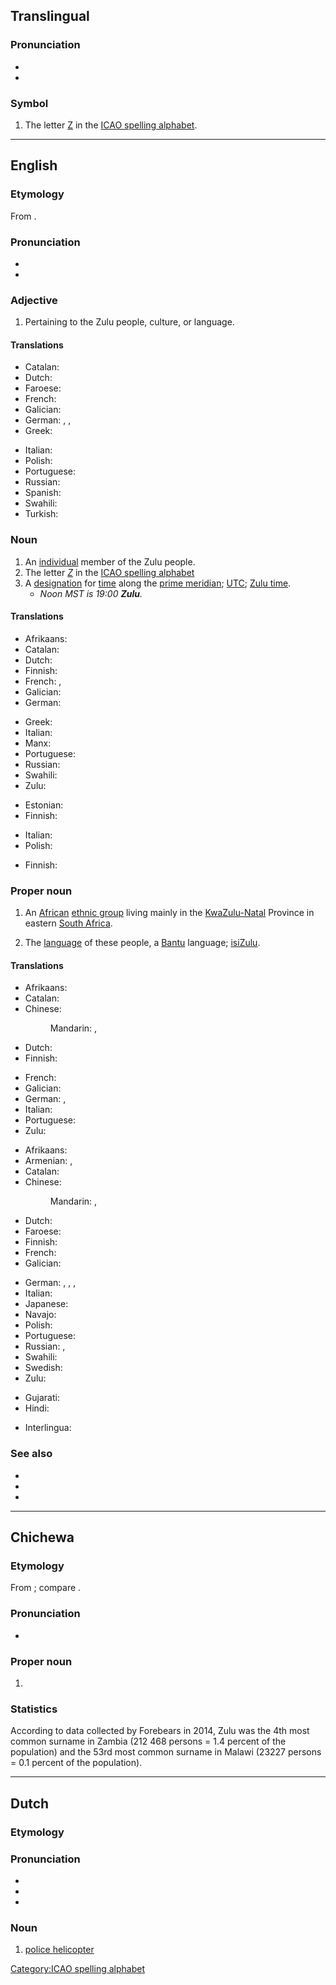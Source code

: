 {{also|zulu|zulú|zulù}}
==Translingual==
{{interwiktionary|code=zu}}

===Pronunciation===
* {{IPA|[ˈzuːluː]|lang=mul}}
* {{audio|En-ca-Zulu.oga|Audio (Canada)|lang=en}}

===Symbol===
{{head|mul|symbol}}

# The letter [[Z]] in the [[ICAO spelling alphabet]].

[[Category:ICAO spelling alphabet]]

----

==English==
{{wikipedia|Zulu (disambiguation)}}

===Etymology===
From {{der|en|zu|umZulu}}.

===Pronunciation===
* {{IPA|/ˈzuːluː/|lang=en}}
* {{audio|En-ca-Zulu.oga|Audio (Canada)|lang=en}}

===Adjective===
{{en-adj|-}}

# Pertaining to the Zulu people, culture, or language.

====Translations====
{{trans-top|pertaining to the Zulu people, culture, or language}}
* Catalan: {{t+|ca|zulu}}
* Dutch: {{t+|nl|Zoeloe}}
* Faroese: {{t|fo|sulu|n}}
* French: {{t+|fr|zoulou}}
* Galician: {{t+|gl|zulú}}
* German: {{t|de|Zulu-}}, {{t|de|zulu-}}, {{t|de|zuluisch}}
* Greek: {{t+|el|Ζουλού}}
{{trans-mid}}
* Italian: {{t+|it|zulù}}
* Polish: {{t|pl|Zulus}}
* Portuguese: {{t+|pt|zulu}}
* Russian: {{t+|ru|зулу́сский}}
* Spanish: {{t+|es|zulú}}
* Swahili: {{t|sw|Kizulu}}
* Turkish: {{t+|tr|Zuluca}}
{{trans-bottom}}

===Noun===
{{en-noun|Zulu|s}}

# An [[individual]] member of the Zulu people.
# The letter ''[[Z]]'' in the [[ICAO spelling alphabet]]
# A [[designation]] for [[time]] along the [[prime meridian]]; [[UTC]]; [[Zulu time]].
#* ''Noon MST is 19:00 '''Zulu'''.''

====Translations====
{{trans-top|member of the Zulu people}}
* Afrikaans: {{t+|af|Zoeloe}}
* Catalan: {{t+|ca|zulu}}
* Dutch: {{t+|nl|Zoeloe|m}}
* Finnish: {{t+|fi|zulu}}
* French: {{t+|fr|Zoulou|m}}, {{t+|fr|Zouloue|f}}
* Galician: {{t+|gl|zulú}}
* German: {{t+|de|Zulu|m|f}}
{{trans-mid}}
* Greek: {{t+|el|Ζουλού}}
* Italian: {{t+|it|zulù|m|f}}
* Manx: {{t|gv|Sooloo|m}}
* Portuguese: {{t+|pt|zulu}}
* Russian: {{t+|ru|зулу́с|m}}
* Swahili: {{t|sw|Mzulu}}
* Zulu: {{t|zu|umZulu|c1|c6}}
{{trans-bottom}}

{{trans-top|the letter "Z" in ICAO spelling alphabet}}
* Estonian: {{t+|et|Zürich}}
* Finnish: {{t+|fi|tseta}}
{{trans-mid}}
* Italian: {{t|it|Zara}}
* Polish: {{t+|pl|zulu}}
{{trans-bottom}}

{{trans-top|Zulu time}}
* Finnish: {{t+|fi|UTC}}
{{trans-mid}}
{{trans-bottom}}

===Proper noun===
{{en-proper noun}}

# {{topics|en|Ethnonyms}} An [[African]] [[ethnic group]] living mainly in the [[KwaZulu-Natal]] Province in eastern [[South Africa]].
# {{topics|en|Languages}} The [[language]] of these people, a [[Bantu]] language; [[isiZulu]].
#: {{syn|en|isiZulu}}

====Translations====
{{trans-top|African ethnic group}}
* Afrikaans: {{t+|af|Zoeloe}}
* Catalan: {{t+|ca|zulu}}
* Chinese:
*: Mandarin: {{t|cmn|祖魯族人}}, {{t|cmn|祖鲁族人|tr=Zǔlǔ zúrén}}
* Dutch: {{t+|nl|Zoeloes|p}}
* Finnish: {{t|fi|zulut|p}}
{{trans-mid}}
* French: {{t+|fr|Zoulous|m-p}}
* Galician: {{t+|gl|zulú}}
* German: {{t+|de|Zulu|m-p}}, {{t+|de|Zulus|m-p}}
* Italian: {{t+|it|zulù|m|f}}
* Portuguese: {{t+|pt|zulu}}
* Zulu: {{t|zu|amaZulu|c6}}
{{trans-bottom}}

{{trans-top|language}}
* Afrikaans: {{t+|af|Zoeloe}}
* Armenian: {{t|hy|զուլու}}, {{t|hy|զուլուերեն}}
* Catalan: {{t+|ca|zulu|m}}
* Chinese:
*: Mandarin: {{t|cmn|祖魯語}}, {{t|cmn|祖鲁语|tr=Zǔlǔyǔ}}
* Dutch: {{t+|nl|Zoeloe|n}}
* Faroese: {{t|fo|sulu|n}}
* Finnish: {{t+|fi|zulu}}
* French: {{t+|fr|zoulou|m}}
* Galician: {{t+|gl|zulú}}
{{trans-mid}}
* German: {{t+|de|Zulu|n}}, {{t|de|Zulusprache|f}}, {{t|de|Zuluisch|n}}, {{t+|de|isiZulu|n}}
* Italian: {{t+|it|zulù|m}}
* Japanese: {{t+|ja|ズールー語|tr=Zūrū-go}}
* Navajo: {{t|nv|Zulu Dineʼé bizaad}}
* Polish: {{t+|pl|zulu|n}}
* Portuguese: {{t+|pt|zulu}}
* Russian: {{t+|ru|зу́лу|m}}, {{t+|ru|зулу́сский|m}}
* Swahili: {{t|sw|Kizulu}}
* Swedish: {{t+|sv|zulu|c}}
* Zulu: {{t|zu|isiZulu|c7}}
{{trans-bottom}}

{{checktrans-top}}
* Gujarati: {{t-check|gu|ઝૂલૂ}}
* Hindi: {{t+check|hi|ज़ूलू}}
{{trans-mid}}
* Interlingua: {{t-check|ia|Zulu}}
{{trans-bottom}}

===See also===
* {{langcat|zu}}
* {{langlist}}
* {{ISO 639|link=Ethnologue|1code=zu|code=zul}}

----
==Chichewa==

===Etymology===
From {{der|ny|ngo|-}}; compare {{cog|zu|umZulu}}.

===Pronunciation===
* {{ny-IPA|Zúlu}}

===Proper noun===
{{ny-proper noun|head=Zúlu}}

# {{surname|lang=ny|from=Ngoni}}

===Statistics===
According to data collected by Forebears in 2014, Zulu was the 4th most common surname in Zambia (212 468 persons = 1.4 percent of the population) and the 53rd most common surname in Malawi (23227 persons = 0.1 percent of the population).

----

==Dutch==

===Etymology===
{{rfe|nl}}

===Pronunciation===
* {{IPA|lang=nl|/ˈzulu/}}
* {{audio|Nl-Zulu.ogg|Audio|lang=nl}}
* {{homophones|lang=nl|Zoeloe}}

===Noun===
{{nl-noun||Zulu's|-}}

# {{topics|nl|Aircraft}} {{lb|nl|police|slang}} [[police helicopter]]
#: {{syn|nl|politiehelikopter}}
